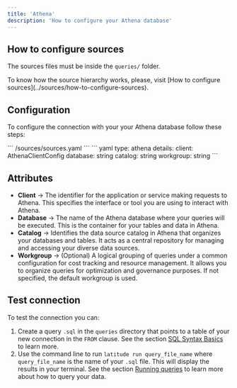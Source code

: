 ```yaml
---
title: 'Athena'
description: 'How to configure your Athena database'
---
```


## How to configure sources

The sources files must be inside the `queries/` folder.

<Note>
  To know how the source hierarchy works, please, visit [How to configure
  sources](../sources/how-to-configure-sources).
</Note>

## Configuration

To configure the connection with your your Athena database follow these steps:

<Steps>
  <Step title='Go to the sources file in your Latitude project'>
    ``` /sources/sources.yaml ```
  </Step>
  <Step title='Add the following code for your Athena connection'>
    ``` yaml
    type: athena
    details:
      client: AthenaClientConfig
      database: string
      catalog: string
      workgroup: string
    ```
  </Step>
  <Step title='Replace the details section with your info and save'></Step>
  <Step title='Done, now you can test your connection'></Step>
</Steps>

## Attributes

- **Client** → The identifier for the application or service making requests to Athena. This specifies the interface or tool you are using to interact with Athena.
- **Database** → The name of the Athena database where your queries will be executed. This is the container for your tables and data in Athena.
- **Catalog** → Identifies the data source catalog in Athena that organizes your databases and tables. It acts as a central repository for managing and accessing your diverse data sources.
- **Workgroup** → (Optional) A logical grouping of queries under a common configuration for cost tracking and resource management. It allows you to organize queries for optimization and governance purposes. If not specified, the default workgroup is used.

## Test connection

To test the connection you can:

1. Create a query `.sql` in the `queries` directory that points to a table of your new connection in the `FROM` clause. See the section [SQL Syntax Basics](../queries/basics/sql-syntax-basics) to learn more.
2. Use the command line to run `latitude run query_file_name` where `query_file_name` is the name of your `.sql` file. This will display the results in your terminal. See the section [Running queries](../guides/development/latitude-cli#running-queries) to learn more about how to query your data.
